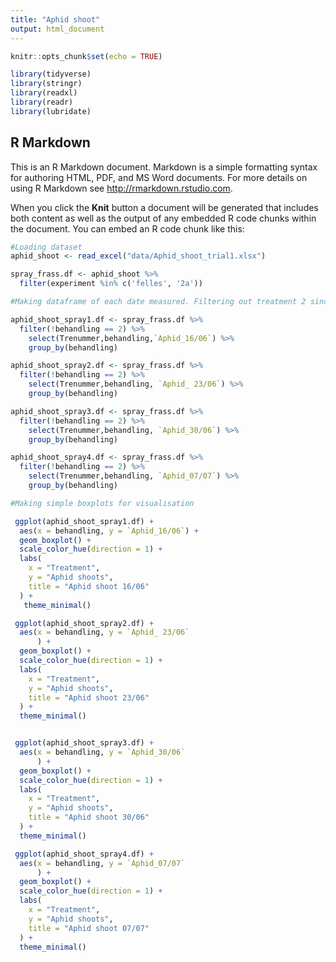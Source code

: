 ```yaml
---
title: "Aphid shoot"
output: html_document
---
```


```r
knitr::opts_chunk$set(echo = TRUE)

library(tidyverse)
library(stringr)
library(readxl)
library(readr)
library(lubridate)
```

## R Markdown

This is an R Markdown document. Markdown is a simple formatting syntax for authoring HTML, PDF, and MS Word documents. For more details on using R Markdown see <http://rmarkdown.rstudio.com>.

When you click the **Knit** button a document will be generated that includes both content as well as the output of any embedded R code chunks within the document. You can embed an R code chunk like this:


```r
#Loading dataset
aphid_shoot <- read_excel("data/Aphid_shoot_trial1.xlsx")

spray_frass.df <- aphid_shoot %>% 
  filter(experiment %in% c('felles', '2a'))
```



```r

#Making dataframe of each date measured. Filtering out treatment 2 since this is the control for experiment 2b.

aphid_shoot_spray1.df <- spray_frass.df %>%
  filter(!behandling == 2) %>% 
    select(Trenummer,behandling,`Aphid_16/06`) %>% 
    group_by(behandling)

aphid_shoot_spray2.df <- spray_frass.df %>%
  filter(!behandling == 2) %>% 
    select(Trenummer,behandling, `Aphid_ 23/06`) %>% 
    group_by(behandling)

aphid_shoot_spray3.df <- spray_frass.df %>%
  filter(!behandling == 2) %>% 
    select(Trenummer,behandling, `Aphid_30/06`) %>% 
    group_by(behandling)

aphid_shoot_spray4.df <- spray_frass.df %>%
  filter(!behandling == 2) %>% 
    select(Trenummer,behandling, `Aphid_07/07`) %>% 
    group_by(behandling)
```




```r

#Making simple boxplots for visualisation

 ggplot(aphid_shoot_spray1.df) +
  aes(x = behandling, y = `Aphid_16/06`) +
  geom_boxplot() +
  scale_color_hue(direction = 1) +
  labs(
    x = "Treatment",
    y = "Aphid shoots",
    title = "Aphid shoot 16/06"
  ) +
   theme_minimal()

 ggplot(aphid_shoot_spray2.df) +
  aes(x = behandling, y = `Aphid_ 23/06`
      ) +
  geom_boxplot() +
  scale_color_hue(direction = 1) +
  labs(
    x = "Treatment",
    y = "Aphid shoots",
    title = "Aphid shoot 23/06"
  ) +
  theme_minimal()


 ggplot(aphid_shoot_spray3.df) +
  aes(x = behandling, y = `Aphid_30/06`
      ) +
  geom_boxplot() +
  scale_color_hue(direction = 1) +
  labs(
    x = "Treatment",
    y = "Aphid shoots",
    title = "Aphid shoot 30/06"
  ) +
  theme_minimal()

 ggplot(aphid_shoot_spray4.df) +
  aes(x = behandling, y = `Aphid_07/07`
      ) +
  geom_boxplot() +
  scale_color_hue(direction = 1) +
  labs(
    x = "Treatment",
    y = "Aphid shoots",
    title = "Aphid shoot 07/07"
  ) +
  theme_minimal()



```

